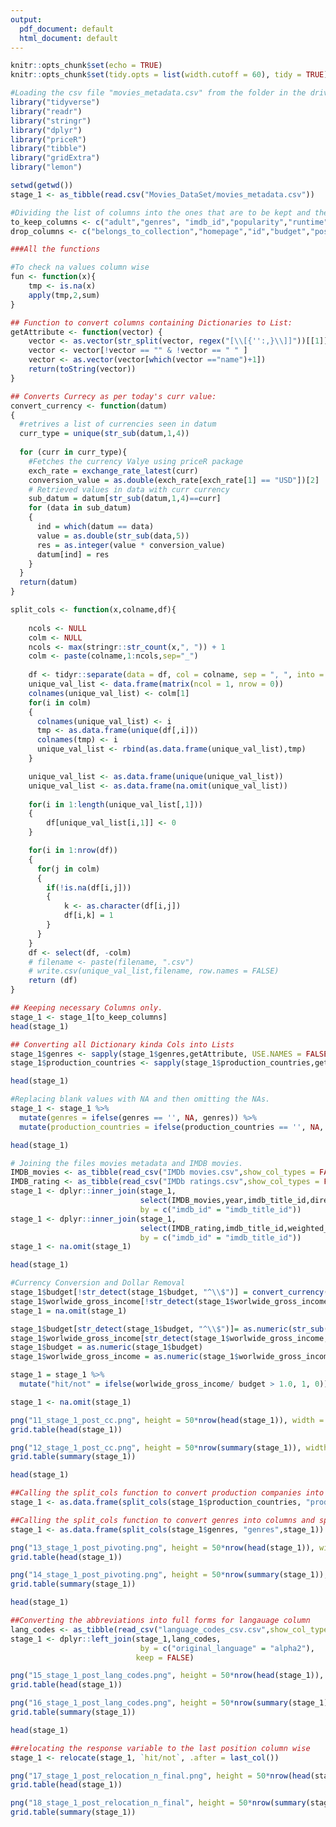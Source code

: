 ```yaml
---
output:
  pdf_document: default
  html_document: default
---
```

```r
knitr::opts_chunk$set(echo = TRUE)
knitr::opts_chunk$set(tidy.opts = list(width.cutoff = 60), tidy = TRUE)
```

```r
#Loading the csv file "movies_metadata.csv" from the folder in the drive, and storing it into the variable "stage_1"
library("tidyverse")
library("readr")
library("stringr")
library("dplyr")
library("priceR")
library("tibble")
library("gridExtra")
library("lemon")

setwd(getwd())
stage_1 <- as_tibble(read.csv("Movies_DataSet/movies_metadata.csv"))

```


```r
#Dividing the list of columns into the ones that are to be kept and the ones to be reserved
to_keep_columns <- c("adult","genres", "imdb_id","popularity","runtime","vote_count","production_countries","original_language","title")
drop_columns <- c("belongs_to_collection","homepage","id","budget","poster_path","video","tagline","production_companies","overview","release_date","revenue","status","original_title","vote_average")
```


```r
###All the functions

#To check na values column wise
fun <- function(x){
    tmp <- is.na(x)
    apply(tmp,2,sum)
}

## Function to convert columns containing Dictionaries to List:
getAttribute <- function(vector) {
    vector <- as.vector(str_split(vector, regex("[\\[{'':,}\\]]"))[[1]])
    vector <- vector[!vector == "" & !vector == " " ]
    vector <- as.vector(vector[which(vector =="name")+1])
    return(toString(vector))
}

## Converts Currecy as per today's curr value:
convert_currency <- function(datum)
{  
  #retrives a list of currencies seen in datum
  curr_type = unique(str_sub(datum,1,4))
  
  for (curr in curr_type){
    #Fetches the currency Valye using priceR package
    exch_rate = exchange_rate_latest(curr)
    conversion_value = as.double(exch_rate[exch_rate[1] == "USD"])[2]
    # Retrieved values in data with curr currency
    sub_datum = datum[str_sub(datum,1,4)==curr]
    for (data in sub_datum)
    {
      ind = which(datum == data)
      value = as.double(str_sub(data,5))
      res = as.integer(value * conversion_value)
      datum[ind] = res
    }
  }
  return(datum)
}

split_cols <- function(x,colname,df){
    
    ncols <- NULL
    colm <- NULL
    ncols <- max(stringr::str_count(x,", ")) + 1
    colm <- paste(colname,1:ncols,sep="_")
    
    df <- tidyr::separate(data = df, col = colname, sep = ", ", into = colm, remove = FALSE)
    unique_val_list <- data.frame(matrix(ncol = 1, nrow = 0))
    colnames(unique_val_list) <- colm[1]
    for(i in colm)
    { 
      colnames(unique_val_list) <- i
      tmp <- as.data.frame(unique(df[,i]))
      colnames(tmp) <- i 
      unique_val_list <- rbind(as.data.frame(unique_val_list),tmp)
    }

    unique_val_list <- as.data.frame(unique(unique_val_list))
    unique_val_list <- as.data.frame(na.omit(unique_val_list))
    
    for(i in 1:length(unique_val_list[,1]))
    {
        df[unique_val_list[i,1]] <- 0
    }

    for(i in 1:nrow(df))
    {
      for(j in colm)
      { 
        if(!is.na(df[i,j]))
        {
            k <- as.character(df[i,j])
            df[i,k] = 1
        } 
      }
    }
    df <- select(df, -colm)
    # filename <- paste(filename, ".csv")
    # write.csv(unique_val_list,filename, row.names = FALSE)
    return (df) 
}
```

```r
## Keeping necessary Columns only.
stage_1 <- stage_1[to_keep_columns]
head(stage_1)
```

```r
## Converting all Dictionary kinda Cols into Lists
stage_1$genres <- sapply(stage_1$genres,getAttribute, USE.NAMES = FALSE, simplify = "array") # Genres Column
stage_1$production_countries <- sapply(stage_1$production_countries,getAttribute, USE.NAMES = FALSE, simplify = "array")

head(stage_1)
```

```r
#Replacing blank values with NA and then omitting the NAs.
stage_1 <- stage_1 %>%
  mutate(genres = ifelse(genres == '', NA, genres)) %>%
  mutate(production_countries = ifelse(production_countries == '', NA, production_countries))

head(stage_1)
```

```r
# Joining the files movies metadata and IMDB movies.
IMDB_movies <- as_tibble(read_csv("IMDb movies.csv",show_col_types = FALSE))
IMDB_rating <- as_tibble(read_csv("IMDb ratings.csv",show_col_types = FALSE))
stage_1 <- dplyr::inner_join(stage_1,
                             select(IMDB_movies,year,imdb_title_id,director,budget,worlwide_gross_income),
                             by = c("imdb_id" = "imdb_title_id"))
stage_1 <- dplyr::inner_join(stage_1,
                             select(IMDB_rating,imdb_title_id,weighted_average_vote),
                             by = c("imdb_id" = "imdb_title_id"))
stage_1 <- na.omit(stage_1)

head(stage_1)
```

```r
#Currency Conversion and Dollar Removal
stage_1$budget[!str_detect(stage_1$budget, "^\\$")] = convert_currency(stage_1$budget[!str_detect(stage_1$budget, "^\\$")])# Currency Conversion
stage_1$worlwide_gross_income[!str_detect(stage_1$worlwide_gross_income, "^\\$")] = convert_currency(stage_1$worlwide_gross_income[!str_detect(stage_1$worlwide_gross_income, "^\\$")]) # Currency Conversion
stage_1 = na.omit(stage_1)

stage_1$budget[str_detect(stage_1$budget, "^\\$")]= as.numeric(str_sub(stage_1$budget[str_detect(stage_1$budget, "^\\$")],3)) # Dollar removal
stage_1$worlwide_gross_income[str_detect(stage_1$worlwide_gross_income, "^\\$")]= as.numeric(str_sub(stage_1$worlwide_gross_income[str_detect(stage_1$worlwide_gross_income, "^\\$")],3)) #Dollar Removal
stage_1$budget = as.numeric(stage_1$budget)
stage_1$worlwide_gross_income = as.numeric(stage_1$worlwide_gross_income)

stage_1 = stage_1 %>% 
  mutate("hit/not" = ifelse(worlwide_gross_income/ budget > 1.0, 1, 0))

stage_1 <- na.omit(stage_1)

png("11_stage_1_post_cc.png", height = 50*nrow(head(stage_1)), width = 200*ncol(head(stage_1)))
grid.table(head(stage_1))

png("12_stage_1_post_cc.png", height = 50*nrow(summary(stage_1)), width = 150*ncol(summary(stage_1)))
grid.table(summary(stage_1))

head(stage_1)
```

```r
##Calling the split_cols function to convert production companies into columns and sparse filling the cells
stage_1 <- as.data.frame(split_cols(stage_1$production_countries, "production_countries",stage_1))

##Calling the split_cols function to convert genres into columns and sparse filling the cells
stage_1 <- as.data.frame(split_cols(stage_1$genres, "genres",stage_1))

png("13_stage_1_post_pivoting.png", height = 50*nrow(head(stage_1)), width = 200*ncol(head(stage_1)))
grid.table(head(stage_1))

png("14_stage_1_post_pivoting.png", height = 50*nrow(summary(stage_1)), width = 150*ncol(summary(stage_1)))
grid.table(summary(stage_1))

head(stage_1)
```

```r
##Converting the abbreviations into full forms for langauage column
lang_codes <- as_tibble(read_csv("language_codes_csv.csv",show_col_types = FALSE))
stage_1 <- dplyr::left_join(stage_1,lang_codes,
                             by = c("original_language" = "alpha2"),
                            keep = FALSE)

png("15_stage_1_post_lang_codes.png", height = 50*nrow(head(stage_1)), width = 200*ncol(head(stage_1)))
grid.table(head(stage_1))

png("16_stage_1_post_lang_codes.png", height = 50*nrow(summary(stage_1)), width = 150*ncol(summary(stage_1)))
grid.table(summary(stage_1))

head(stage_1)
```

```r
##relocating the response variable to the last position column wise
stage_1 <- relocate(stage_1, `hit/not`, .after = last_col())

png("17_stage_1_post_relocation_n_final.png", height = 50*nrow(head(stage_1)), width = 200*ncol(head(stage_1)))
grid.table(head(stage_1))

png("18_stage_1_post_relocation_n_final", height = 50*nrow(summary(stage_1)), width = 150*ncol(summary(stage_1)))
grid.table(summary(stage_1))


```









